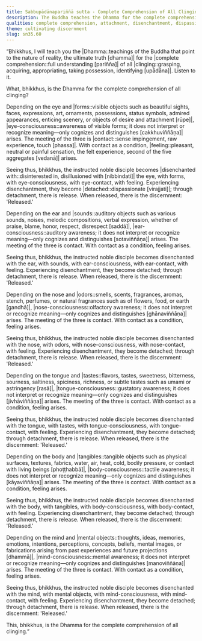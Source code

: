 ```yaml
---
title: Sabbupādānapariññā sutta - Complete Comprehension of All Clinging
description: The Buddha teaches the Dhamma for the complete comprehension of all clinging through seeing the dependent co-arising of feeling through the six sense bases.
qualities: complete comprehension, attachment, disenchantment, dispassion
theme: cultivating discernment
slug: sn35.60
---
```


“Bhikkhus, I will teach you the |Dhamma::teachings of the Buddha that point to the nature of reality, the ultimate truth [dhamma]| for the |complete comprehension::full understanding [pariñña]| of all |clinging::grasping, acquiring, appropriating, taking possession, identifying [upādāna]|. Listen to it.

What, bhikkhus, is the Dhamma for the complete comprehension of all clinging?

Depending on the eye and |forms::visible objects such as beautiful sights, faces, expressions, art, ornaments, possessions, status symbols, admired appearances, enticing scenery, or objects of desire and attachment [rūpe]|, |eye-consciousness::awareness of visible forms; it does not interpret or recognize meaning—only cognizes and distinguishes [cakkhuviññāṇa]| arises. The meeting of the three is |contact::sense impingement, raw experience, touch [phassa]|. With contact as a condition, |feeling::pleasant, neutral or painful sensation, the felt experience, second of the five aggregates [vedanā]| arises.

Seeing thus, bhikkhus, the instructed noble disciple becomes |disenchanted with::disinterested in, disillusioned with [nibbindati]| the eye, with forms, with eye-consciousness, with eye-contact, with feeling. Experiencing disenchantment, they become |detached::dispassionate [virajjati]|; through detachment, there is release. When released, there is the discernment: 'Released.'

Depending on the ear and |sounds::auditory objects such as various sounds, noises, melodic compositions, verbal expression, whether of praise, blame, honor, respect, disrespect [saddā]|, |ear-consciousness::auditory awareness; it does not interpret or recognize meaning—only cognizes and distinguishes [sotaviññāṇa]| arises. The meeting of the three is contact. With contact as a condition, feeling arises.

Seeing thus, bhikkhus, the instructed noble disciple becomes disenchanted with the ear, with sounds, with ear-consciousness, with ear-contact, with feeling. Experiencing disenchantment, they become detached; through detachment, there is release. When released, there is the discernment: 'Released.'

Depending on the nose and |odors::smells, scents, fragrances, aromas, stench, perfumes, or natural fragrances such as of flowers, food, or earth [gandhā]|, |nose-consciousness::olfactory awareness; it does not interpret or recognize meaning—only cognizes and distinguishes [ghānaviññāṇa]| arises. The meeting of the three is contact. With contact as a condition, feeling arises.

Seeing thus, bhikkhus, the instructed noble disciple becomes disenchanted with the nose, with odors, with nose-consciousness, with nose-contact, with feeling. Experiencing disenchantment, they become detached; through detachment, there is release. When released, there is the discernment: 'Released.'

Depending on the tongue and |tastes::flavors, tastes, sweetness, bitterness, sourness, saltiness, spiciness, richness, or subtle tastes such as umami or astringency [rasā]|, |tongue-consciousness::gustatory awareness; it does not interpret or recognize meaning—only cognizes and distinguishes [jivhāviññāṇa]| arises. The meeting of the three is contact. With contact as a condition, feeling arises.

Seeing thus, bhikkhus, the instructed noble disciple becomes disenchanted with the tongue, with tastes, with tongue-consciousness, with tongue-contact, with feeling. Experiencing disenchantment, they become detached; through detachment, there is release. When released, there is the discernment: 'Released.'

Depending on the body and |tangibles::tangible objects such as physical surfaces, textures, fabrics, water, air, heat, cold, bodily pressure, or contact with living beings [phoṭṭhabbā]|, |body-consciousness::tactile awareness; it does not interpret or recognize meaning—only cognizes and distinguishes [kāyaviññāṇa]| arises. The meeting of the three is contact. With contact as a condition, feeling arises.

Seeing thus, bhikkhus, the instructed noble disciple becomes disenchanted with the body, with tangibles, with body-consciousness, with body-contact, with feeling. Experiencing disenchantment, they become detached; through detachment, there is release. When released, there is the discernment: 'Released.'

Depending on the mind and |mental objects::thoughts, ideas, memories, emotions, intentions, perceptions, concepts, beliefs, mental images, or fabrications arising from past experiences and future projections [dhammā]|, |mind-consciousness::mental awareness; it does not interpret or recognize meaning—only cognizes and distinguishes [manoviññāṇa]| arises. The meeting of the three is contact. With contact as a condition, feeling arises.

Seeing thus, bhikkhus, the instructed noble disciple becomes disenchanted with the mind, with mental objects, with mind-consciousness, with mind-contact, with feeling. Experiencing disenchantment, they become detached; through detachment, there is release. When released, there is the discernment: 'Released.'

This, bhikkhus, is the Dhamma for the complete comprehension of all clinging.”